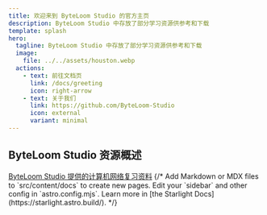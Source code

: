 ```yaml
---
title: 欢迎来到 ByteLoom Studio 的官方主页
description: ByteLoom Studio 中存放了部分学习资源供参考和下载
template: splash
hero:
  tagline: ByteLoom Studio 中存放了部分学习资源供参考和下载
  image:
    file: ../../assets/houston.webp
  actions:
    - text: 前往文档页
      link: /docs/greeting
      icon: right-arrow
    - text: 关于我们
      link: https://github.com/ByteLoom-Studio
      icon: external
      variant: minimal
---
```





## ByteLoom Studio 资源概述

<CardGrid stagger>
    <Card title="计算机网络复习资料" icon="pencil"  >
        <a href={"/docs/计算机网络"}>ByteLoom Studio 提供的计算机网络复习资料</a>
    </Card>
    {/*
        <Card title="Add new content" icon="add-document">
        Add Markdown or MDX files to `src/content/docs` to create new pages.
    </Card>
    <Card title="Configure your site" icon="setting">
        Edit your `sidebar` and other config in `astro.config.mjs`.
    </Card>
    <Card title="Read the docs" icon="open-book">
        Learn more in [the Starlight Docs](https://starlight.astro.build/).
    </Card>
    */}



</CardGrid>
